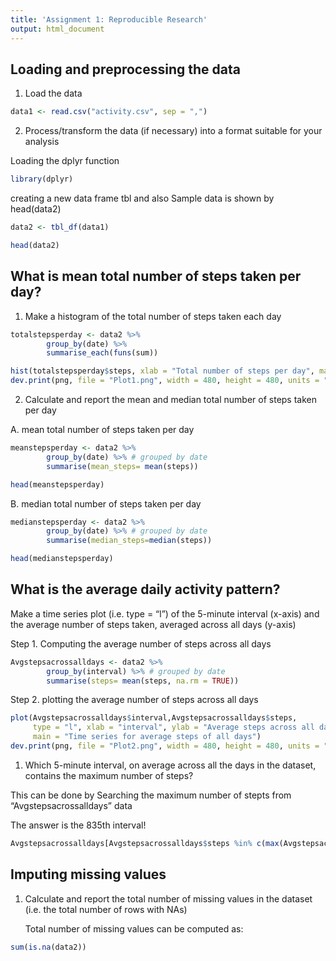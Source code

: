 ```yaml
---
title: 'Assignment 1: Reproducible Research'
output: html_document
---
```



## Loading and preprocessing the data 



1. Load the data 

```r

data1 <- read.csv("activity.csv", sep = ",")

```

2. Process/transform the data (if necessary) into a format suitable for your analysis

Loading the dplyr function 

```r
library(dplyr)
```

creating a new data frame tbl and also Sample data is shown by head(data2)

```r

data2 <- tbl_df(data1) 

head(data2)

```



## What is mean total number of steps taken per day?



1. Make a histogram of the total number of steps taken each day

```r

totalstepsperday <- data2 %>% 
        group_by(date) %>% 
        summarise_each(funs(sum))

hist(totalstepsperday$steps, xlab = "Total number of steps per day", main = "Total number of steps taken each day", col="red")
dev.print(png, file = "Plot1.png", width = 480, height = 480, units = "px")# printing the final plot with the given specifications 

```

2. Calculate and report the mean and median total number of steps taken per day

 A. mean total number of steps taken per day
 

```r

meanstepsperday <- data2 %>% 
        group_by(date) %>% # grouped by date
        summarise(mean_steps= mean(steps))

head(meanstepsperday)

```

 B. median total number of steps taken per day


```r

medianstepsperday <- data2 %>% 
        group_by(date) %>% # grouped by date
        summarise(median_steps=median(steps))

head(medianstepsperday)

```



## What is the average daily activity pattern?


 Make a time series plot (i.e. type = "l") of the 5-minute interval 
 (x-axis) and the average number of steps taken, averaged 
 across all days (y-axis)
 
 Step 1. Computing the average number of steps across all days 
 
```r

Avgstepsacrossalldays <- data2 %>% 
        group_by(interval) %>% # grouped by date
        summarise(steps= mean(steps, na.rm = TRUE))

```

Step 2. plotting the average number of steps across all days  

```r

plot(Avgstepsacrossalldays$interval,Avgstepsacrossalldays$steps, 
     type = "l", xlab = "interval", ylab = "Average steps across all days", 
     main = "Time series for average steps of all days")
dev.print(png, file = "Plot2.png", width = 480, height = 480, units = "px")# printing the final plot with the given specifications 

```


1. Which 5-minute interval, on average across all the days in the dataset, 
   contains the maximum number of steps?

This can be done by Searching the maximum number of stepts from "Avgstepsacrossalldays" data 

The answer is the 835th interval!

```r

Avgstepsacrossalldays[Avgstepsacrossalldays$steps %in% c(max(Avgstepsacrossalldays$steps)),]

```



## Imputing missing values



 1. Calculate and report the total number of missing values 
    in the dataset (i.e. the total number of rows with NAs)

    Total number of missing values can be computed as:  
    
    
```r
sum(is.na(data2))

```

